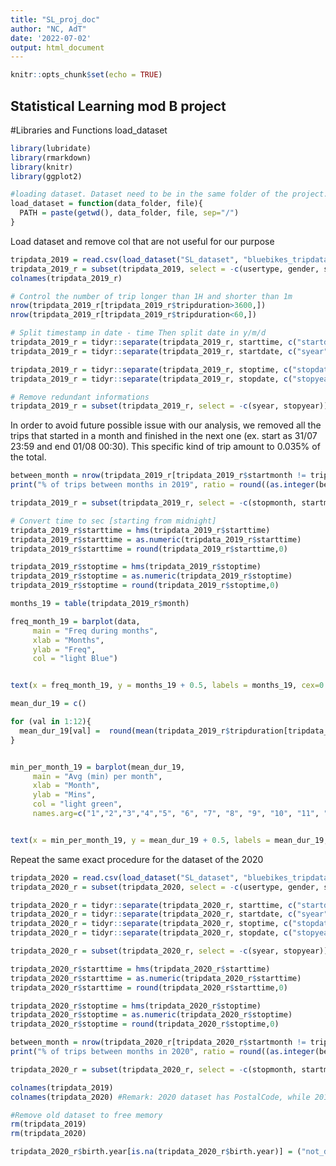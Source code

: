 ---
title: "SL_proj_doc"
author: "NC, AdT"
date: '2022-07-02'
output: html_document
---

```{r setup, include=FALSE}
knitr::opts_chunk$set(echo = TRUE)
```

## Statistical Learning mod B project

#Libraries and Functions load_dataset

```{r}
library(lubridate)
library(rmarkdown)
library(knitr)
library(ggplot2)

#loading dataset. Dataset need to be in the same folder of the project.
load_dataset = function(data_folder, file){
  PATH = paste(getwd(), data_folder, file, sep="/")
}
```

Load dataset and remove col that are not useful for our purpose
```{r}
tripdata_2019 = read.csv(load_dataset("SL_dataset", "bluebikes_tripdata_2019.csv"))
tripdata_2019_r = subset(tripdata_2019, select = -c(usertype, gender, start.station.name, end.station.name))
colnames(tripdata_2019_r)

# Control the number of trip longer than 1H and shorter than 1m
nrow(tripdata_2019_r[tripdata_2019_r$tripduration>3600,])
nrow(tripdata_2019_r[tripdata_2019_r$tripduration<60,])

# Split timestamp in date - time Then split date in y/m/d
tripdata_2019_r = tidyr::separate(tripdata_2019_r, starttime, c("startdate", "starttime"), sep = " ")
tripdata_2019_r = tidyr::separate(tripdata_2019_r, startdate, c("syear", "startmonth", "startday"), sep = "-")

tripdata_2019_r = tidyr::separate(tripdata_2019_r, stoptime, c("stopdate", "stoptime"), sep = " ")
tripdata_2019_r = tidyr::separate(tripdata_2019_r, stopdate, c("stopyear", "stopmonth", "stopday"), sep = "-")

# Remove redundant informations
tripdata_2019_r = subset(tripdata_2019_r, select = -c(syear, stopyear))

```

In order to avoid future possible issue with our analysis, we removed all the trips that started in a month and finished in the next one (ex. start as 31/07 23:59 and end 01/08 00:30). This specific kind of trip amount to 0.035% of the total.
```{r}
between_month = nrow(tripdata_2019_r[tripdata_2019_r$startmonth != tripdata_2019_r$stopmonth,])
print("% of trips between months in 2019", ratio = round((as.integer(between_month) / as.integer(nrow(tripdata_2019_r))) * 100, 3))

tripdata_2019_r = subset(tripdata_2019_r, select = -c(stopmonth, startmonth))
```

```{r}
# Convert time to sec [starting from midnight]
tripdata_2019_r$starttime = hms(tripdata_2019_r$starttime)
tripdata_2019_r$starttime = as.numeric(tripdata_2019_r$starttime)
tripdata_2019_r$starttime = round(tripdata_2019_r$starttime,0)

tripdata_2019_r$stoptime = hms(tripdata_2019_r$stoptime)
tripdata_2019_r$stoptime = as.numeric(tripdata_2019_r$stoptime)
tripdata_2019_r$stoptime = round(tripdata_2019_r$stoptime,0)
```



```{r}
months_19 = table(tripdata_2019_r$month)

freq_month_19 = barplot(data, 
     main = "Freq during months",
     xlab = "Months",
     ylab = "Freq",
     col = "light Blue")


text(x = freq_month_19, y = months_19 + 0.5, labels = months_19, cex=0.8)
```

```{r}
mean_dur_19 = c()

for (val in 1:12){
  mean_dur_19[val] =  round(mean(tripdata_2019_r$tripduration[tripdata_2019_r$month == val])/60,2)
}


min_per_month_19 = barplot(mean_dur_19, 
     main = "Avg (min) per month",
     xlab = "Month",
     ylab = "Mins",
     col = "light green",
     names.arg=c("1","2","3","4","5", "6", "7", "8", "9", "10", "11", "12"))


text(x = min_per_month_19, y = mean_dur_19 + 0.5, labels = mean_dur_19, cex=0.8)


```























Repeat the same exact procedure for the dataset of the 2020
```{r}

tripdata_2020 = read.csv(load_dataset("SL_dataset", "bluebikes_tripdata_2020.csv"))
tripdata_2020_r = subset(tripdata_2020, select = -c(usertype, gender, start.station.name, end.station.name))

tripdata_2020_r = tidyr::separate(tripdata_2020_r, starttime, c("startdate", "starttime"), sep = " ")
tripdata_2020_r = tidyr::separate(tripdata_2020_r, startdate, c("syear", "startmonth", "startday"), sep = "-")
tripdata_2020_r = tidyr::separate(tripdata_2020_r, stoptime, c("stopdate", "stoptime"), sep = " ")
tripdata_2020_r = tidyr::separate(tripdata_2020_r, stopdate, c("stopyear", "stopmonth", "stopday"), sep = "-")

tripdata_2020_r = subset(tripdata_2020_r, select = -c(syear, stopyear))

tripdata_2020_r$starttime = hms(tripdata_2020_r$starttime)
tripdata_2020_r$starttime = as.numeric(tripdata_2020_r$starttime)
tripdata_2020_r$starttime = round(tripdata_2020_r$starttime,0)

tripdata_2020_r$stoptime = hms(tripdata_2020_r$stoptime)
tripdata_2020_r$stoptime = as.numeric(tripdata_2020_r$stoptime)
tripdata_2020_r$stoptime = round(tripdata_2020_r$stoptime,0)

between_month = nrow(tripdata_2020_r[tripdata_2020_r$startmonth != tripdata_2020_r$stopmonth,])
print("% of trips between months in 2020", ratio = round((as.integer(between_month) / as.integer(nrow(tripdata_2020_r))) * 100, 3)) #0.039%

tripdata_2020_r = subset(tripdata_2020_r, select = -c(stopmonth, startmonth))

colnames(tripdata_2019)
colnames(tripdata_2020) #Remark: 2020 dataset has PostalCode, while 2019 no

#Remove old dataset to free memory
rm(tripdata_2019)
rm(tripdata_2020)


```


```{r}
tripdata_2020_r$birth.year[is.na(tripdata_2020_r$birth.year)] = ("not_dec")
```


